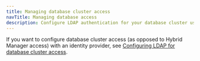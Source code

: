 ```yaml
---
title: Managing database cluster access
navTitle: Managing database access
description: Configure LDAP authentication for your database cluster using the Hybrid Manager API.
---
```


If you want to configure database cluster access (as opposed to Hybrid Manager access) with an identity provider, see [Configuring LDAP for database cluster access](ldap).